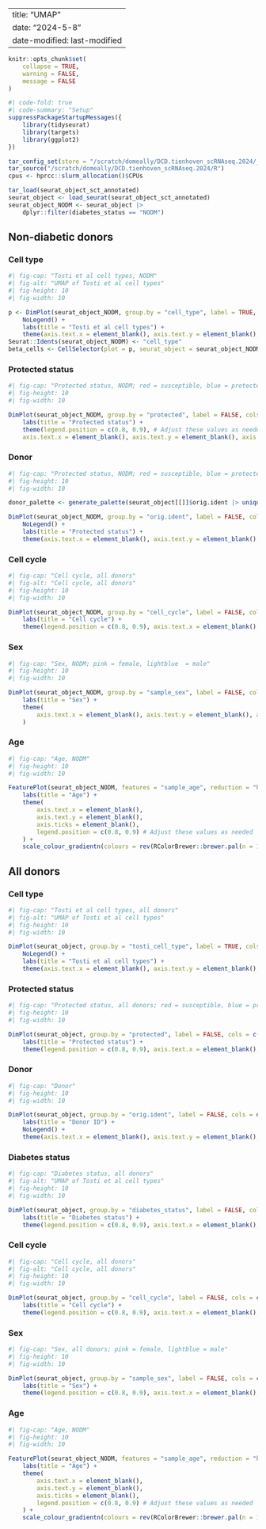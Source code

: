
---
title: "UMAP"
date: "2024-5-8" 
date-modified: last-modified
---

```r
knitr::opts_chunk$set(
    collapse = TRUE,
    warning = FALSE,
    message = FALSE
)
```


```r
#| code-fold: true
#| code-summary: "Setup"
suppressPackageStartupMessages({
    library(tidyseurat)
    library(targets)
    library(ggplot2)
})

tar_config_set(store = "/scratch/domeally/DCD.tienhoven_scRNAseq.2024/_targets")
tar_source("/scratch/domeally/DCD.tienhoven_scRNAseq.2024/R")
cpus <- hprcc::slurm_allocation()$CPUs

tar_load(seurat_object_sct_annotated)
seurat_object <- load_seurat(seurat_object_sct_annotated)
seurat_object_NODM <- seurat_object |>
    dplyr::filter(diabetes_status == "NODM")
```

## Non-diabetic donors

::: {.panel-tabset}

### Cell type

```r
#| fig-cap: "Tosti et al cell types, NODM"
#| fig-alt: "UMAP of Tosti et al cell types"
#| fig-height: 10
#| fig-width: 10

p <- DimPlot(seurat_object_NODM, group.by = "cell_type", label = TRUE, cols = cell_type_palette, reduction = "umap") +
    NoLegend() +
    labs(title = "Tosti et al cell types") +
    theme(axis.text.x = element_blank(), axis.text.y = element_blank(), axis.ticks = element_blank())
Seurat::Idents(seurat_object_NODM) <- "cell_type"
beta_cells <- CellSelector(plot = p, seurat_object = seurat_object_NODM, ident = "Beta")
```

### Protected status

```r
#| fig-cap: "Protected status, NODM; red = susceptible, blue = protected"
#| fig-height: 10
#| fig-width: 10

DimPlot(seurat_object_NODM, group.by = "protected", label = FALSE, cols = c("red", "blue"), reduction = "harmony_full_UMAP", shuffle = TRUE) +
    labs(title = "Protected status") +
    theme(legend.position = c(0.8, 0.9), # Adjust these values as needed
    axis.text.x = element_blank(), axis.text.y = element_blank(), axis.ticks = element_blank())
```

### Donor
```r
#| fig-cap: "Protected status, NODM; red = susceptible, blue = protected"
#| fig-height: 10
#| fig-width: 10

donor_palette <- generate_palette(seurat_object[[]]$orig.ident |> unique() |> length())

DimPlot(seurat_object_NODM, group.by = "orig.ident", label = FALSE, cols = donor_palette, reduction = "harmony_full_UMAP", shuffle = TRUE) +
    NoLegend() +
    labs(title = "Protected status") +
    theme(axis.text.x = element_blank(), axis.text.y = element_blank(), axis.ticks = element_blank())
```

### Cell cycle

```r
#| fig-cap: "Cell cycle, all donors"
#| fig-alt: "Cell cycle, all donors"
#| fig-height: 10
#| fig-width: 10

DimPlot(seurat_object_NODM, group.by = "cell_cycle", label = FALSE, cols = cell_cycle_palette, reduction = "harmony_full_UMAP", shuffle = TRUE) +
    labs(title = "Cell cycle") +
    theme(legend.position = c(0.8, 0.9), axis.text.x = element_blank(), axis.text.y = element_blank(), axis.ticks = element_blank())
```

### Sex
```r
#| fig-cap: "Sex, NODM; pink = female, lightblue  = male"
#| fig-height: 10
#| fig-width: 10

DimPlot(seurat_object_NODM, group.by = "sample_sex", label = FALSE, cols = c("#FFC0CB", "#007BFF"), reduction = "harmony_full_UMAP", shuffle = TRUE) +
    labs(title = "Sex") +
    theme(
        axis.text.x = element_blank(), axis.text.y = element_blank(), axis.ticks = element_blank(), legend.position = c(0.8, 0.9) # Adjust these values as needed
    )
```

### Age
```r
#| fig-cap: "Age, NODM"
#| fig-height: 10
#| fig-width: 10

FeaturePlot(seurat_object_NODM, features = "sample_age", reduction = "harmony_full_UMAP") +
    labs(title = "Age") +
    theme(
        axis.text.x = element_blank(),
        axis.text.y = element_blank(),
        axis.ticks = element_blank(),
        legend.position = c(0.8, 0.9) # Adjust these values as needed
    ) +
    scale_colour_gradientn(colours = rev(RColorBrewer::brewer.pal(n = 11, name = "BrBG")))
```

::::

## All donors

::: {.panel-tabset}

### Cell type
```r
#| fig-cap: "Tosti et al cell types, all donors"
#| fig-alt: "UMAP of Tosti et al cell types"
#| fig-height: 10
#| fig-width: 10

DimPlot(seurat_object, group.by = "tosti_cell_type", label = TRUE, cols = cell_type_palette, reduction = "harmony_full_UMAP") +
    NoLegend() +
    labs(title = "Tosti et al cell types") +
    theme(axis.text.x = element_blank(), axis.text.y = element_blank(), axis.ticks = element_blank())
```

### Protected status

```r
#| fig-cap: "Protected status, all donors; red = susceptible, blue = protected"
#| fig-height: 10
#| fig-width: 10

DimPlot(seurat_object, group.by = "protected", label = FALSE, cols = c("red", "blue"), reduction = "harmony_full_UMAP", shuffle = TRUE) +
    labs(title = "Protected status") +
    theme(legend.position = c(0.8, 0.9), axis.text.x = element_blank(), axis.text.y = element_blank(), axis.ticks = element_blank())
```

### Donor

```r
#| fig-cap: "Donor"
#| fig-height: 10
#| fig-width: 10

DimPlot(seurat_object, group.by = "orig.ident", label = FALSE, cols = donor_palette, reduction = "harmony_full_UMAP", shuffle = TRUE) +
    labs(title = "Donor ID") +
    NoLegend() +
    theme(axis.text.x = element_blank(), axis.text.y = element_blank(), axis.ticks = element_blank())
```

### Diabetes status

```r
#| fig-cap: "Diabetes status, all donors"
#| fig-alt: "UMAP of Tosti et al cell types"
#| fig-height: 10
#| fig-width: 10

DimPlot(seurat_object, group.by = "diabetes_status", label = FALSE, cols = diabetes_palette, reduction = "harmony_full_UMAP", shuffle = TRUE) +
    labs(title = "Diabetes status") +
    theme(legend.position = c(0.8, 0.9), axis.text.x = element_blank(), axis.text.y = element_blank(), axis.ticks = element_blank())
```

### Cell cycle

```r
#| fig-cap: "Cell cycle, all donors"
#| fig-alt: "Cell cycle, all donors"
#| fig-height: 10
#| fig-width: 10

DimPlot(seurat_object, group.by = "cell_cycle", label = FALSE, cols = cell_cycle_palette, reduction = "harmony_full_UMAP", shuffle = TRUE) +
    labs(title = "Cell cycle") +
    theme(legend.position = c(0.8, 0.9), axis.text.x = element_blank(), axis.text.y = element_blank(), axis.ticks = element_blank())
```

### Sex
```r
#| fig-cap: "Sex, all donors; pink = female, lightblue = male"
#| fig-height: 10
#| fig-width: 10

DimPlot(seurat_object, group.by = "sample_sex", label = FALSE, cols = c("#FFC0CB", "#007BFF"), reduction = "harmony_full_UMAP", shuffle = TRUE) +
    labs(title = "Sex") +
    theme(legend.position = c(0.8, 0.9), axis.text.x = element_blank(), axis.text.y = element_blank(), axis.ticks = element_blank())
```

### Age

```r
#| fig-cap: "Age, NODM"
#| fig-height: 10
#| fig-width: 10

FeaturePlot(seurat_object_NODM, features = "sample_age", reduction = "harmony_full_UMAP") +
    labs(title = "Age") +
    theme(
        axis.text.x = element_blank(),
        axis.text.y = element_blank(),
        axis.ticks = element_blank(),
        legend.position = c(0.8, 0.9) # Adjust these values as needed
    ) +
    scale_colour_gradientn(colours = rev(RColorBrewer::brewer.pal(n = 11, name = "BrBG")))
```

::::
